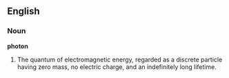 ==English==

===Noun===

'''photon'''

#The quantum of electromagnetic energy, regarded as a discrete particle having zero mass, no electric charge, and an indefinitely long lifetime.